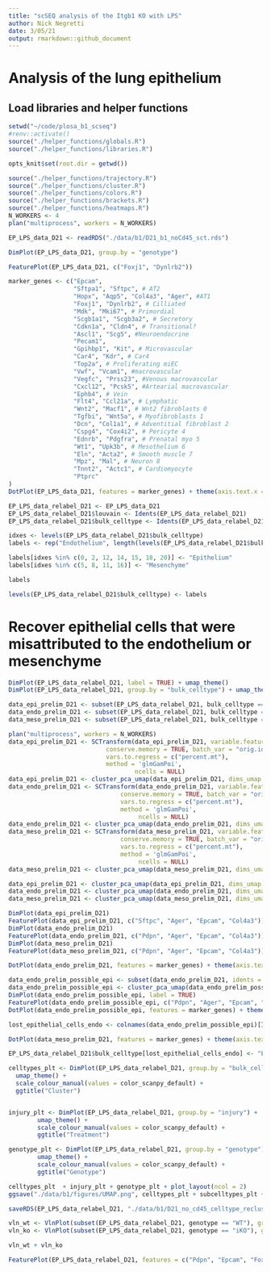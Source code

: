 ```yaml
---
title: "scSEQ analysis of the Itgb1 KO with LPS"
author: Nick Negretti
date: 3/05/21
output: rmarkdown::github_document
---
```


# Analysis of the lung epithelium

## Load libraries and helper functions
```r
setwd("~/code/plosa_b1_scseq")
#renv::activate()
source("./helper_functions/globals.R")
source("./helper_functions/libraries.R")

opts_knit$set(root.dir = getwd())

source("./helper_functions/trajectory.R")
source("./helper_functions/cluster.R")
source("./helper_functions/colors.R")
source("./helper_functions/brackets.R")
source("./helper_functions/heatmaps.R")
N_WORKERS <- 4
plan("multiprocess", workers = N_WORKERS)
```

```r
EP_LPS_data_D21 <- readRDS("./data/b1/D21_b1_noCd45_sct.rds")
```

```r
DimPlot(EP_LPS_data_D21, group.by = "genotype")
```

```r
FeaturePlot(EP_LPS_data_D21, c("Foxj1", "Dynlrb2"))
```

```r
marker_genes <- c("Epcam",
                  "Sftpa1", "Sftpc", # AT2
                  "Hopx", "Aqp5", "Col4a3", "Ager", #AT1
                  "Foxj1", "Dynlrb2", # Cilliated
                  "Mdk", "Mki67", # Primordial
                  "Scgb1a1", "Scgb3a2", # Secretory
                  "Cdkn1a", "Cldn4", # Transitional?
                  "Ascl1", "Scg5", #Neuroendocrine
                  "Pecam1",
                  "Gpihbp1", "Kit", # Microvascular
                  "Car4", "Kdr", # Car4
                  "Top2a", # Proliferating miEC
                  "Vwf", "Vcam1", #macrovascular
                  "Vegfc", "Prss23", #Venous macrovascular
                  "Cxcl12", "Pcsk5", #Artearial macrovascular
                  "Ephb4", # Vein
                  "Flt4", "Ccl21a", # Lymphatic
                  "Wnt2", "Macf1", # Wnt2 fibroblasts 0
                  "Tgfbi", "Wnt5a", # Myofibroblasts 1
                  "Dcn", "Col1a1", # Adventitial fibroblast 2
                  "Cspg4", "Cox4i2", # Pericyte 4
                  "Ednrb", "Pdgfra", # Prenatal myo 5
                  "Wt1", "Upk3b", # Mesothelium 6
                  "Eln", "Acta2", # Smooth muscle 7
                  "Mpz", "Mal", # Neuron 8
                  "Tnnt2", "Actc1", # Cardiomyocyte
                  "Ptprc"
)
DotPlot(EP_LPS_data_D21, features = marker_genes) + theme(axis.text.x = element_text(angle = 45, hjust=1))
```


```r
EP_LPS_data_relabel_D21 <- EP_LPS_data_D21
EP_LPS_data_relabel_D21$louvain <- Idents(EP_LPS_data_relabel_D21)
EP_LPS_data_relabel_D21$bulk_celltype <- Idents(EP_LPS_data_relabel_D21)

idxes <- levels(EP_LPS_data_relabel_D21$bulk_celltype)
labels <- rep("Endothelium", length(levels(EP_LPS_data_relabel_D21$bulk_celltype)))

labels[idxes %in% c(0, 2, 12, 14, 15, 18, 20)] <- "Epithelium"
labels[idxes %in% c(5, 8, 11, 16)] <- "Mesenchyme"

labels

levels(EP_LPS_data_relabel_D21$bulk_celltype) <- labels

```

# Recover epithelial cells that were misattributed to the endothelium or mesenchyme

```r
DimPlot(EP_LPS_data_relabel_D21, label = TRUE) + umap_theme()
DimPlot(EP_LPS_data_relabel_D21, group.by = "bulk_celltype") + umap_theme()
```

```r
data_epi_prelim_D21 <- subset(EP_LPS_data_relabel_D21, bulk_celltype == "Epithelium")
data_endo_prelim_D21 <- subset(EP_LPS_data_relabel_D21, bulk_celltype == "Endothelium")
data_meso_prelim_D21 <- subset(EP_LPS_data_relabel_D21, bulk_celltype == "Mesenchyme")
```


```r
plan("multiprocess", workers = N_WORKERS)
data_epi_prelim_D21 <- SCTransform(data_epi_prelim_D21, variable.features.n = 2000,
                           conserve.memory = TRUE, batch_var = "orig.ident",
                           vars.to.regress = c("percent.mt"),
                           method = 'glmGamPoi',
                                   ncells = NULL)
data_epi_prelim_D21 <- cluster_pca_umap(data_epi_prelim_D21, dims_umap = 1:15, dims_neighbors = 1:15, cluster_res = 0.6)
data_endo_prelim_D21 <- SCTransform(data_endo_prelim_D21, variable.features.n = 2000,
                               conserve.memory = TRUE, batch_var = "orig.ident",
                               vars.to.regress = c("percent.mt"),
                               method = 'glmGamPoi',
                                    ncells = NULL)
data_endo_prelim_D21 <- cluster_pca_umap(data_endo_prelim_D21, dims_umap = 1:15, dims_neighbors = 1:15, cluster_res = 0.6)
data_meso_prelim_D21 <- SCTransform(data_meso_prelim_D21, variable.features.n = 2000,
                               conserve.memory = TRUE, batch_var = "orig.ident",
                               vars.to.regress = c("percent.mt"),
                               method = 'glmGamPoi',
                                    ncells = NULL)
data_meso_prelim_D21 <- cluster_pca_umap(data_meso_prelim_D21, dims_umap = 1:25, dims_neighbors = 1:25, cluster_res = 0.6)
```

```r

data_epi_prelim_D21 <- cluster_pca_umap(data_epi_prelim_D21, dims_umap = 1:15, dims_neighbors = 1:15, cluster_res = 0.6)
data_endo_prelim_D21 <- cluster_pca_umap(data_endo_prelim_D21, dims_umap = 1:35, dims_neighbors = 1:35, cluster_res = 2, umap_neighbors = 15, k_param = 5)
data_meso_prelim_D21 <- cluster_pca_umap(data_meso_prelim_D21, dims_umap = 1:35, dims_neighbors = 1:35, cluster_res = 3, umap_neighbors = 15, k_param = 5)
```

```r
DimPlot(data_epi_prelim_D21)
FeaturePlot(data_epi_prelim_D21, c("Sftpc", "Ager", "Epcam", "Col4a3"))
DimPlot(data_endo_prelim_D21)
FeaturePlot(data_endo_prelim_D21, c("Pdpn", "Ager", "Epcam", "Col4a3"))
DimPlot(data_meso_prelim_D21)
FeaturePlot(data_meso_prelim_D21, c("Pdpn", "Ager", "Epcam", "Col4a3"))
```

```r
DotPlot(data_endo_prelim_D21, features = marker_genes) + theme(axis.text.x = element_text(angle = 45, hjust=1))
```

```r
data_endo_prelim_possible_epi <- subset(data_endo_prelim_D21, idents = c(26))
data_endo_prelim_possible_epi <- cluster_pca_umap(data_endo_prelim_possible_epi, dims_umap = 1:5, dims_neighbors = 1:5, cluster_res = 1, k_param = 5)
DimPlot(data_endo_prelim_possible_epi, label = TRUE)
FeaturePlot(data_endo_prelim_possible_epi, c("Pdpn", "Ager", "Epcam", "Col4a3"))
DotPlot(data_endo_prelim_possible_epi, features = marker_genes) + theme(axis.text.x = element_text(angle = 45, hjust=1))
```

```r
lost_epithelial_cells_endo <- colnames(data_endo_prelim_possible_epi)[Idents(data_endo_prelim_possible_epi) %in% c(26)]
```

```r
DotPlot(data_meso_prelim_D21, features = marker_genes) + theme(axis.text.x = element_text(angle = 45, hjust=1))
```

```r
EP_LPS_data_relabel_D21$bulk_celltype[lost_epithelial_cells_endo] <- "Epithelium"
```




```r
celltypes_plt <- DimPlot(EP_LPS_data_relabel_D21, group.by = "bulk_celltype") +
  umap_theme() +
  scale_colour_manual(values = color_scanpy_default) +
  ggtitle("Cluster")


injury_plt <- DimPlot(EP_LPS_data_relabel_D21, group.by = "injury") +
        umap_theme() +
        scale_colour_manual(values = color_scanpy_default) +
        ggtitle("Treatment")

genotype_plt <- DimPlot(EP_LPS_data_relabel_D21, group.by = "genotype") +
        umap_theme() +
        scale_colour_manual(values = color_scanpy_default) +
        ggtitle("Genotype")

celltypes_plt  + injury_plt + genotype_plt + plot_layout(ncol = 2)
ggsave("./data/b1/figures/UMAP.png", celltypes_plt + subcelltypes_plt + injury_plt + genotype_plt + plot_layout(ncol = 2), scale = 1.8)
```

```r
saveRDS(EP_LPS_data_relabel_D21, "./data/b1/D21_no_cd45_celltype_recluster2.rds", compress = "bzip2")
```



```r
vln_wt <- VlnPlot(subset(EP_LPS_data_relabel_D21, genotype == "WT"), group.by = c("bulk_celltype"), "Itgb1")
vln_ko <- VlnPlot(subset(EP_LPS_data_relabel_D21, genotype == "iKO"), group.by = c("bulk_celltype"), "Itgb1")

vln_wt + vln_ko
```


```r
FeaturePlot(EP_LPS_data_relabel_D21, features = c("Pdpn", "Epcam", "Foxj1", "Aqp5", "Sftpc", "Sftpa1"))
```



